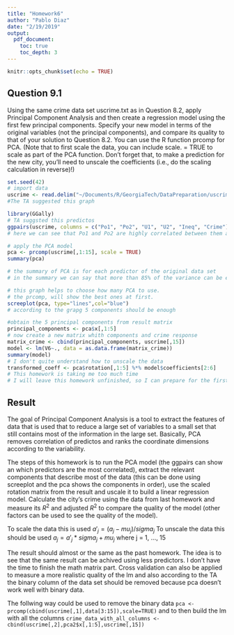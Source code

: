 ```yaml
---
title: "Homework6"
author: "Pablo Diaz"
date: "2/19/2019"
output:
  pdf_document:
    toc: true
    toc_depth: 3
---
```


```r
knitr::opts_chunk$set(echo = TRUE)
```

## Question 9.1

Using the same crime data set uscrime.txt as in Question 8.2, apply Principal Component Analysis and then create a regression model using the first few principal components. Specify your new model in terms of the original variables (not the principal components), and compare its quality to that of your solution to Question 8.2. You can use the R function prcomp for PCA. (Note that to first scale the data, you can include scale. = TRUE to scale as part of the PCA function. Don’t forget that, to make a prediction for the new city, you’ll need to unscale the coefficients (i.e., do the scaling calculation in reverse)!)


```r
set.seed(42)
# import data
uscrime <- read.delim("~/Documents/R/GeorgiaTech/DataPreparation/uscrime.txt")
#The TA suggested this graph

library(GGally)
# TA suggsted this predictos
ggpairs(uscrime, columns = c("Po1", "Po2", "U1", "U2", "Ineq", "Crime"))
# here we can see that Po1 and Po2 are highly correlated between them and there seems to be some correlation with Crime. The other ones don't show signs of strong correlation.

# apply the PCA model 
pca <- prcomp(uscrime[,1:15], scale = TRUE)
summary(pca)

# the summary of PCA is for each predictor of the original data set
# in the summary we can say that more than 85% of the variance can be explanied with  the first 5 principal components

# this graph helps to choose how many PCA to use.
# the prcomp, will show the best ones at first.
screeplot(pca, type="lines",col="blue")
# according to the grapg 5 components should be enough

#obtain the 5 principal components from result matrix
principal_components <- pca$x[,1:5]
# now create a new matrix whith components and crime response
matrix_crime <- cbind(principal_components, uscrime[,15]) 
model <- lm(V6~., data = as.data.frame(matrix_crime)) 
summary(model)
# I don't quite understand how to unscale the data
transformed_coeff <- pca$rotation[,1:5] %*% model$coefficients[2:6]
# This homework is taking me too much time
# I will leave this homework unfinished, so I can prepare for the first quizz
```

## Result
The goal of Principal Component Analysis is a tool to extract the features of data that is used that to reduce a large set of variables to a small set that still contains most of the information in the large set. Basically, PCA removes correlation of predictos and ranks the coordinate dimensions according to the variability.

The steps of this homework is to run the PCA model (the ggpairs can show an which predictors are the most correlated), extract the relevant components that describe most of the data (this can be done using screeplot and the pca shows the components in order), use the scaled rotation matrix from the result and uscale it to build a linear regression model. Calculate the city's crime using the data from last homework and measure its $R^2$ and adjusted $R^2$ to compare the quality of the model (other factors can be used to see the quality of the model). 

 
To scale the data this is used $a'_j = (a_j - mu_j)/sigma_j$
To unscale the data this should be used $a_j = a'_j * sigma_j + mu_j$ where j = 1, ..., 15


The result should almost or the same as the past homework. The idea is to see that the same result can be achived using less predictors. I don't have the time to finish the math matrix part. Cross validation can also be applied to measure a more realistic quality of the lm and also according to the TA the binary column of the data set should be removed because pca doesn't work well with binary data.

The follwing way could be used to remove the binary data
`pca <- prcomp(cbind(uscrime[,1],data[3:15]),scale=TRUE) `
 and to then build the lm with all the columns 
 `crime_data_with_all_columns <- cbind(uscrime[,2],pca2$x[,1:5],uscrime[,15])`

